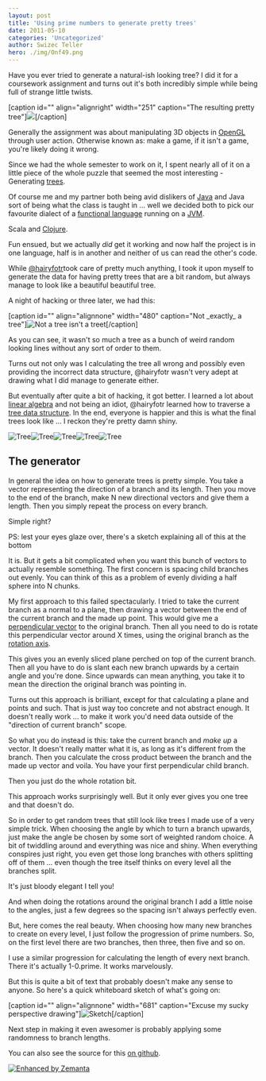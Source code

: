 ```yaml
---
layout: post
title: 'Using prime numbers to generate pretty trees'
date: 2011-05-10
categories: 'Uncategorized'
author: Swizec Teller
hero: ./img/Onf49.png
---
```

Have you ever tried to generate a natural-ish looking tree? I did it for a coursework assignment and turns out it's both incredibly simple while being full of strange little twists.





\[caption id="" align="alignright" width="251" caption="The resulting pretty tree"]![](./img/Onf49.png)\[/caption]



Generally the assignment was about manipulating 3D objects in [OpenGL](http://www.opengl.org/ "OpenGL") through user action. Otherwise known as: make a game, if it isn't a game, you're likely doing it wrong.





Since we had the whole semester to work on it, I spent nearly all of it on a little piece of the whole puzzle that seemed the most interesting - Generating [trees](http://en.wikipedia.org/wiki/Tree "Tree").



Of course me and my partner both being avid dislikers of [Java](http://www.oracle.com/technetwork/java/ "Java (programming language)") and Java sort of being what the class is taught in ... well we decided both to pick our favourite dialect of a [functional language](http://en.wikipedia.org/wiki/Functional_programming "Functional programming") running on a [JVM](http://en.wikipedia.org/wiki/Java_Virtual_Machine "Java Virtual Machine").



Scala and [Clojure](http://clojure.org "Clojure").



Fun ensued, but we actually _did_ get it working and now half the project is in one language, half is in another and neither of us can read the other's code.



While [@hairyfotr](http://twitter.com/hairyfotr)took care of pretty much anything, I took it upon myself to generate the data for having pretty trees that are a bit random, but always manage to look like a beautiful beautiful tree.



A night of hacking or three later, we had this:



\[caption id="" align="alignnone" width="480" caption="Not \_exactly\_ a tree"]![](./img/KlUXU.png "Not a tree isn't a treet")\[/caption]



As you can see, it wasn't so much a tree as a bunch of weird random looking lines without any sort of order to them.



Turns out not only was I calculating the tree all wrong and possibly even providing the incorrect data structure, @hairyfotr wasn't very adept at drawing what I did manage to generate either.



But eventually after quite a bit of hacking, it got better. I learned a lot about [linear algebra](http://en.wikipedia.org/wiki/Linear_algebra "Linear algebra") and not being an idiot, @hairyfotr learned how to traverse a [tree data structure](http://en.wikipedia.org/wiki/Tree_%28data_structure%29 "Tree (data structure)"). In the end, everyone is happier and this is what the final trees look like ... I reckon they're pretty damn shiny.

![](./img/NlQkb.png "Tree")![](./img/VFX7p.png "Tree")![](./img/avoQP.png "Tree")![](./img/Onf49.png "Tree")![](./img/csDVD.png "Tree")



## The generator

In general the idea on how to generate trees is pretty simple. You take a vector representing the direction of a branch and its length. Then you move to the end of the branch, make N new directional vectors and give them a length. Then you simply repeat the process on every branch.



Simple right?



PS: lest your eyes glaze over, there's a sketch explaining all of this at the bottom



It is. But it gets a bit complicated when you want this bunch of vectors to actually resemble something. The first concern is spacing child branches out evenly. You can think of this as a problem of evenly dividing a half sphere into N chunks.



My first approach to this failed spectacularly. I tried to take the current branch as a normal to a plane, then drawing a vector between the end of the current branch and the made up point. This would give me a [perpendicular vector](http://en.wikipedia.org/wiki/Surface_normal "Surface normal") to the original branch. Then all you need to do is rotate this perpendicular vector around X times, using the original branch as the [rotation axis](http://en.wikipedia.org/wiki/Rotation "Rotation").



This gives you an evenly sliced plane perched on top of the current branch. Then all you have to do is slant each new branch upwards by a certain angle and you're done. Since upwards can mean anything, you take it to mean the direction the original branch was pointing in.



Turns out this approach is brilliant, except for that calculating a plane and points and such. That is just way too concrete and not abstract enough. It doesn't really work ... to make it work you'd need data outside of the "direction of current branch" scope.



So what you do instead is this: take the current branch and _make up_ a vector. It doesn't really matter what it is, as long as it's different from the branch. Then you calculate the cross product between the branch and the made up vector and voila. You have your first perpendicular child branch.



Then you just do the whole rotation bit.



This approach works surprisingly well. But it only ever gives you one tree and that doesn't do.



So in order to get random trees that still look like trees I made use of a very simple trick. When choosing the angle by which to turn a branch upwards, just make the angle be chosen by some sort of weighted random choice. A bit of twiddling around and everything was nice and shiny. When everything conspires just right, you even get those long branches with others splitting off of them ... even though the tree itself thinks on every level all the branches split.



It's just bloody elegant I tell you!



And when doing the rotations around the original branch I add a little noise to the angles, just a few degrees so the spacing isn't always perfectly even.



But, here comes the real beauty. When choosing how many new branches to create on every level, I just follow the progression of prime numbers. So, on the first level there are two branches, then three, then five and so on.



I use a similar progression for calculating the length of every next branch. There it's actually 1-0.prime. It works marvelously.



But this is quite a bit of text that probably doesn't make any sense to anyone. So here's a quick whiteboard sketch of what's going on:





\[caption id="" align="alignnone" width="681" caption="Excuse my sucky perspective drawing"]![](./img/83sOz.jpg "Sketch")\[/caption]



Next step in making it even awesomer is probably applying some randomness to branch lengths.





You can also see the source for this [on github](https://github.com/HairyFotr/AngryPigs/blob/master/src/AngryPigs/gen-tree.clj).

[![Enhanced by Zemanta](http://img.zemanta.com/zemified_e.png?x-id=666832dc-2563-4672-abbb-3ea6296b7ba1)](http://www.zemanta.com/ "Enhanced by Zemanta")
